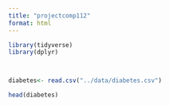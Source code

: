 ```yaml
---
title: "projectcomp112"
format: html
---
```


```r
library(tidyverse) 
library(dplyr)



diabetes<- read.csv("../data/diabetes.csv") 
```
```r
head(diabetes)
```

